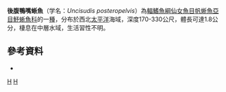 {{Speciesbox 
| taxon = Uncisudis posteropelvis
| status = NE
| status_system = IUCN3.1
| authority = [[Fukui|Fukui]] & [[Ozawa|Ozawa]], 2004
| synonyms =  
|}}

'''後腹鴨嘴蜥魚'''（学名：''Uncisudis posteropelvis''）為[[輻鰭魚綱|輻鰭魚綱]][[仙女魚目|仙女魚目]][[帆蜥魚亞目|帆蜥魚亞目]][[魣蜥魚科|魣蜥魚科]]的一[[種|種]]，分布於西北[[太平洋|太平洋]]海域，深度170-330公尺，體長可達1.8公分，棲息在中層水域，生活習性不明。

==參考資料==
*{{FishBase_species|genus=Uncisudis|species=posteropelvis|year=2016|month=7}}

{{Taxonbar|from=Q2640264}}

[[Category:鴨嘴蜥魚屬|H]]
[[Category:2004年描述的鱼类|H]]